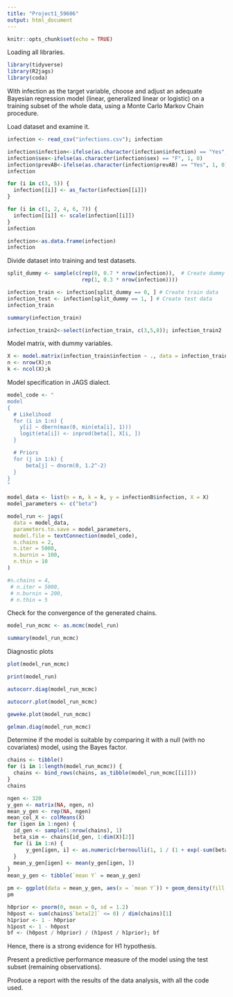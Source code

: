 ```yaml
---
title: "Project1_59606"
output: html_document
---
```


```r
knitr::opts_chunk$set(echo = TRUE)
```

Loading all libraries.

```r
library(tidyverse)
library(R2jags)
library(coda)

```


With infection as the target variable, choose and adjust an adequate
Bayesian regression model (linear, generalized linear or logistic) on a training
subset of the whole data, using a Monte Carlo Markov Chain procedure.

Load dataset and examine it.

```r
infection <- read_csv("infections.csv"); infection
```


```r
infection$infection<-ifelse(as.character(infection$infection) == "Yes", 1, 0)
infection$sex<-ifelse(as.character(infection$sex) == "F", 1, 0)
infection$prevAB<-ifelse(as.character(infection$prevAB) == "Yes", 1, 0)
infection
```



```r
for (i in c(3, 5)) {
  infection[[i]] <- as_factor(infection[[i]])
}

for (i in c(1, 2, 4, 6, 7)) {
  infection[[i]] <- scale(infection[[i]])
}
infection
```


```r
infection<-as.data.frame(infection)
infection
```

Divide dataset into training and test datasets. 



```r
split_dummy <- sample(c(rep(0, 0.7 * nrow(infection)),  # Create dummy for splitting
                        rep(1, 0.3 * nrow(infection))))
```

```r
infection_train <- infection[split_dummy == 0, ] # Create train data
infection_test <- infection[split_dummy == 1, ] # Create test data
infection_train
```



```r
summary(infection_train)

```

```r
infection_train2<-select(infection_train, c(3,5,8)); infection_train2
```



Model matrix, with dummy variables.

```r


X <- model.matrix(infection_train$infection ~ ., data = infection_train)
n <- nrow(X);n
k <- ncol(X);k

```



Model specification in JAGS dialect.

```r
model_code <- "
model
{
  # Likelihood
  for (i in 1:n) {
    y[i] ~ dbern(max(0, min(eta[i], 1)))
    logit(eta[i]) <- inprod(beta[], X[i, ])
  }

  # Priors
  for (j in 1:k) {
      beta[j] ~ dnorm(0, 1.2^-2)
  }
}
"
```



```r
model_data <- list(n = n, k = k, y = infectionB$infection, X = X)
model_parameters <- c("beta")
```


```r
model_run <- jags(
  data = model_data,
  parameters.to.save = model_parameters,
  model.file = textConnection(model_code),
  n.chains = 2,
  n.iter = 5000,
  n.burnin = 100,
  n.thin = 10
)

#n.chains = 4,
 # n.iter = 5000,
 # n.burnin = 200,
 # n.thin = 5

```



Check for the convergence of the generated chains.



```r
model_run_mcmc <- as.mcmc(model_run)
```

```r
summary(model_run_mcmc)
```


Diagnostic plots


```r
plot(model_run_mcmc)
```

```r
print(model_run)
```


```r
autocorr.diag(model_run_mcmc)

```



```r
autocorr.plot(model_run_mcmc)

```


```r
geweke.plot(model_run_mcmc)
```

```r
gelman.diag(model_run_mcmc)

```

Determine if the model is suitable by comparing it with a null (with no
covariates) model, using the Bayes factor.


```r
chains <- tibble()
for (i in 1:length(model_run_mcmc)) {
  chains <- bind_rows(chains, as_tibble(model_run_mcmc[[i]]))
}
chains
```

```r
ngen <- 320
y_gen <- matrix(NA, ngen, n)
mean_y_gen <- rep(NA, ngen)
mean_col_X <- colMeans(X)
for (igen in 1:ngen) {
  id_gen <- sample(1:nrow(chains), 1)
  beta_sim <- chains[id_gen, 1:dim(X)[2]]
  for (i in 1:n) {
      y_gen[igen, i] <- as.numeric(rbernoulli(1, 1 / (1 + exp(-sum(beta_sim * X[i, ])))))
  }
  mean_y_gen[igen] <- mean(y_gen[igen, ])
}
mean_y_gen <- tibble(`mean Y` = mean_y_gen)
```



```r
pm <- ggplot(data = mean_y_gen, aes(x = `mean Y`)) + geom_density(fill = "blue", alpha = 0.3) + geom_vline(xintercept = mean(infection_train$infection), color = "red")
pm
```



```r
h0prior <- pnorm(0, mean = 0, sd = 1.2)
h0post <- sum(chains$`beta[2]` <= 0) / dim(chains)[1]
h1prior <- 1 - h0prior
h1post <- 1 - h0post
bf <- (h0post / h0prior) / (h1post / h1prior); bf
```

Hence, there is a strong evidence for H1 hypothesis. 





Present a predictive performance measure of the model using the test
subset (remaining observations).










Produce a report with the results of the data analysis, with all the code
used.








